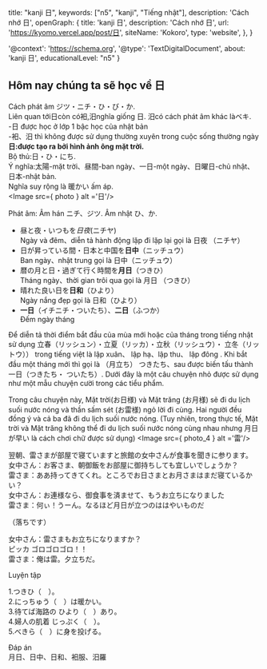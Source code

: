 
  title: "kanji 日",
  keywords: ["n5", "kanji", "Tiếng nhật"],
  description: 'Cách nhớ 日',
  openGraph: {
    title: 'kanji 日',
    description: 'Cách nhớ 日',
    url: 'https://kyomo.vercel.app/post/日',
    siteName: 'Kokoro',
    type: 'website',
  },
}

  '@context': 'https://schema.org',
  '@type': 'TextDigitalDocument',
  about: 'kanji 日',
  educationalLevel: "n5"
}

## Hôm nay chúng ta sẽ học về 日
Cách phát âm ジツ・ニチ・ひ・び・か.   
Liên quan tới日còn có衵,汨nghĩa giống 日.
汨có cách phát âm khác làベキ.   
-日 được học ở lớp 1 bậc học của nhật bản   
-衵、汨 thì không được sử dụng thường xuyên
trong cuộc sống thường ngày   
**日:được tạo ra bởi hình ảnh ông 
mặt trời.**    
Bộ thủ:日・ひ・にち.   
Ý nghĩa:太陽-mặt trời、昼間-ban ngày、一日-một 
ngày、日曜日-chủ nhật、日本-nhật bản.   
Nghĩa suy rộng là 暖かい ấm áp.   
<Image src={ photo } alt ='日'/>

Phát âm: Âm hán ニチ、ジツ. Âm nhật ひ、か.   
- 昼と夜・いつもを*日夜*(ニチヤ)   
Ngày và đêm、diễn tả hành động lặp đi lặp 
lại gọi là 日夜 （ニチヤ）
- 日が昇っている間・日本と中国を**日中**（ニッチュウ）   
Ban ngày、nhật trung gọi là 日中（ニッチュウ）
- 暦の月と日・過ぎて行く時間を**月日**（つきひ）   
Tháng ngày、thời gian trôi qua gọi là 月日
（つきひ）
- 晴れた良い日を**日和**（ひより）   
Ngày nắng đẹp gọi là 日和（ひより）
- **一日**（イチニチ・ついたち）、**二日**（ふつか）   
Đếm ngày tháng

Để diễn tả thời điểm bắt đầu của mùa mới 
hoặc của tháng trong tiếng nhật sử dụng 
立春（リッシュン）・立夏（リッカ）・立秋（リッシュウ）・
立冬（リットウ）） trong tiếng việt là lập xuân、 
lập hạ、lập thu、 lập đông . 
Khi bắt đầu một tháng mới thì gọi là （月立ち）
つきたち、sau được biến tấu thành 一日（つきたち・
ついたち）.
Dưới đây là một câu chuyện nhỏ được sử dụng
như một mẫu chuyện cười trong các tiểu phẩm.

Trong câu chuyện này, Mặt trời(お日様) và Mặt
trăng (お月様) sẽ đi du lịch suối nước nóng và 
thần sấm sét (お雷様) ngỏ lời đi cùng. Hai người
đều đồng ý và cả ba đã đi du lịch suối nước nóng. 
(Tuy nhiên, trong thực tế, Mặt trời và Mặt trăng
không thể đi du lịch suối nước nóng cùng nhau 
nhưng 月日が早い là cách chơi chữ được sử dụng)
<Image src={ photo_4 } alt ='雷'/>

翌朝、雷さまが部屋で寝ていますと旅館の女中さんが食事を聞きに参ります。   
女中さん：お客さま、朝御飯をお部屋に御持ちしても宜しいでしょうか？   
雷さま：ああ持ってきてくれ。ところでお日さまとお月さまはまだ寝ているかい？   
女中さん：お連様なら、御食事を済ませて、もうお立ちになりました   
雷さま：何ぃ！うーん。なるほど月日が立つのははやいものだ   

（落ちです）

女中さん：雷さまもお立ちになりますか？   
ピッカ ゴロゴロゴロ！！   
雷さま：俺は雷。夕立ちだ。   

Luyện tập

1.つきひ（　）。   
2.にっちゅう（　）は暖かい。   
3.待てば海路の ひより（　）あり。   
4.婦人の肌着 じっぷく（　）。   
5.べきら（　）に身を投げる。   

Đáp án   
月日、日中、日和、衵服、汨羅
